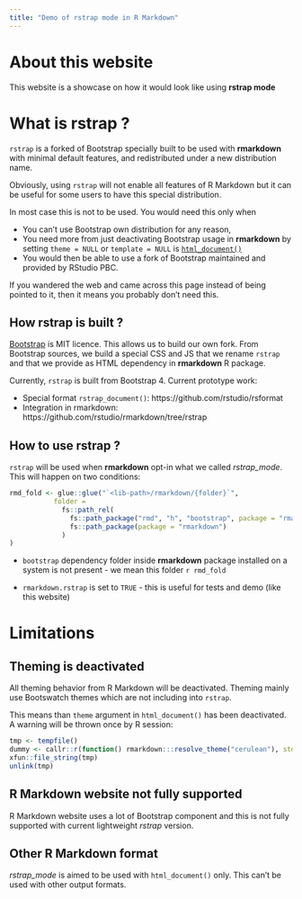 ```yaml
---
title: "Demo of rstrap mode in R Markdown"
---
```


# About this website

This website is a showcase on how it would look like using **rstrap mode**

# What is rstrap ? 

`rstrap` is a forked of Bootstrap specially built to be used with **rmarkdown** with minimal default features, and redistributed under a new distribution name.

Obviously, using `rstrap` will not enable all features of R Markdown but it can be useful for some users to have this special distribution.

In most case this is not to be used. You would need this only when

* You can't use Bootstrap own distribution for any reason, 
* You need more from just deactivating Bootstrap usage in **rmarkdown** by setting `theme = NULL` or `template = NULL` is [`html_document()`](https://rmarkdown.rstudio.com/docs/reference/html_document.html)
* You would then be able to use a fork of Bootstrap maintained and provided by RStudio PBC.

If you wandered the web and came across this page instead of being pointed to it, then it means you probably don't need this. 

## How rstrap is built ?

[Bootstrap](https://github.com/twbs/bootstrap) is MIT licence. This allows us to build our own fork. From Bootstrap sources, we build a special CSS and JS that we rename `rstrap` and that we provide as HTML dependency in **rmarkdown** R package.

Currently, `rstrap` is built from Bootstrap 4. Current prototype work: 

* Special format `rstrap_document()`: https://github.com/rstudio/rsformat
* Integration in rmarkdown: https://github.com/rstudio/rmarkdown/tree/rstrap

## How to use rstrap ? 

`rstrap` will be used when **rmarkdown** opt-in what we called _rstrap\_mode_. This will happen on two conditions: 

```r
rmd_fold <- glue::glue("`<lib-path>/rmarkdown/{folder}`",
           folder = 
             fs::path_rel(
               fs::path_package("rmd", "h", "bootstrap", package = "rmarkdown"),
               fs::path_package(package = "rmarkdown")
             )
)
```

* `bootstrap` dependency folder inside **rmarkdown** package installed on a system is not present - we mean this folder `r rmd_fold`

* `rmarkdown.rstrap` is set to `TRUE` - this is useful for tests and demo (like this website)


# Limitations

## Theming is deactivated

All theming behavior from R Markdown will be deactivated. Theming mainly use Bootswatch themes which are not including into `rstrap`. 

This means than `theme` argument in `html_document()` has been deactivated. A warning will be thrown once by R session: 

```r
tmp <- tempfile()
dummy <- callr::r(function() rmarkdown:::resolve_theme("cerulean"), stderr = tmp)
xfun::file_string(tmp)
unlink(tmp)
```

## R Markdown website not fully supported

R Markdown website uses a lot of Bootstrap component and this is not fully supported with current lightweight _rstrap_ version. 

## Other R Markdown format

_rstrap\_mode_ is aimed to be used with `html_document()` only. This can't be used with other output formats. 
